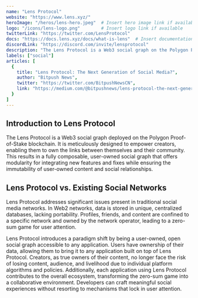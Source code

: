 ---
name: "Lens Protocol"
website: "https://www.lens.xyz/"
heroImage: "/heros/lens-hero.jpeg"  # Insert hero image link if available
logo: "/icons/lens-logo.png"        # Insert logo link if available
twitterLink: "https://twitter.com/LensProtocol"
docs: "https://docs.lens.xyz/docs/what-is-lens"  # Insert documentation link if available
discordLink: "https://discord.com/invite/lensprotocol"
description: "The Lens Protocol is a Web3 social graph on the Polygon Proof-of-Stake blockchain. It empowers creators to own the links between themselves and their community, forming a fully composable, user-owned social graph."
labels: ["social"]
articles: [
  {
    title: "Lens Protocol: The Next Generation of Social Media?",
    author: "Bitpush News",
    twitter: "https://twitter.com/BitpushNewsCN",
    link: "https://medium.com/@bitpushnews/lens-protocol-the-next-generation-of-social-media-838dea2d2450"
  }
]
---

## Introduction to Lens Protocol

The Lens Protocol is a Web3 social graph deployed on the Polygon Proof-of-Stake blockchain. It is meticulously designed to empower creators, enabling them to own the links between themselves and their community. This results in a fully composable, user-owned social graph that offers modularity for integrating new features and fixes while ensuring the immutability of user-owned content and social relationships.

## Lens Protocol vs. Existing Social Networks

Lens Protocol addresses significant issues present in traditional social media networks. In Web2 networks, data is stored in unique, centralized databases, lacking portability. Profiles, friends, and content are confined to a specific network and owned by the network operator, leading to a zero-sum game for user attention.

Lens Protocol introduces a paradigm shift by being a user-owned, open social graph accessible to any application. Users have ownership of their data, allowing them to bring it to any application built on top of Lens Protocol. Creators, as true owners of their content, no longer face the risk of losing content, audience, and livelihood due to individual platform algorithms and policies. Additionally, each application using Lens Protocol contributes to the overall ecosystem, transforming the zero-sum game into a collaborative environment. Developers can craft meaningful social experiences without resorting to mechanisms that lock in user attention.

